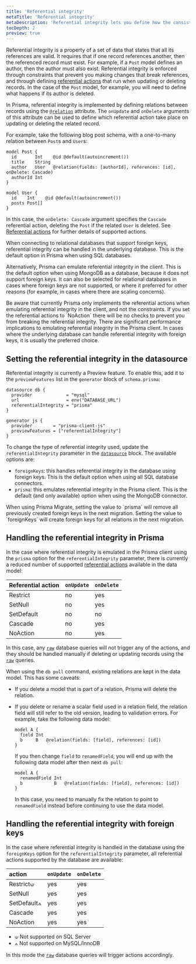 ```yaml
---
title: 'Referential integrity'
metaTitle: 'Referential integrity'
metaDescription: 'Referential integrity lets you define how the consistency of relations is handled.'
tocDepth: 2
preview: true
---
```


<TopBlock>

Referential integrity is a property of a set of data that states that all its references are valid. It requires that if one record references another, then the referenced record must exist. For example, if a `Post` model defines an author, then the author must also exist. Referential integrity is enforced through constraints that prevent you making changes that break references, and through defining [referential actions](/concepts/components/prisma-schema/relations/referential-actions) that run when updating or deleting records. In the case of the `Post` model, for example, you will need to define what happens if its author is deleted.

In Prisma, referential integrity is implemented by defining relations between records using the [`@relation`](/reference/api-reference/prisma-schema-reference#relation) attribute. The `onUpdate` and `onDelete` arguments of this attribute can be used to define which referential action take place on updating or deleting the related record.

For example, take the following blog post schema, with a one-to-many relation between `Post`s and `User`s:

```prisma file=schema.prisma highlight=4;normal
model Post {
  id       Int    @id @default(autoincrement())
  title    String
  author   User   @relation(fields: [authorId], references: [id], onDelete: Cascade)
  authorId Int
}

model User {
  id    Int    @id @default(autoincrement())
  posts Post[]
}
```

In this case, the `onDelete: Cascade` argument specifies the `Cascade` referential action, deleting the `Post` if the related `User` is deleted. See [Referential actions](/concepts/components/prisma-schema/relations/referential-actions) for further details of supported actions.

When connecting to relational databases that support foreign keys, referential integrity can be handled in the underlying database. This is the default option in Prisma when using SQL databases.

Alternatively, Prisma can emulate referential integrity in the client. This is the default option when using MongoDB as a database, because it does not support foreign keys. It can also be selected for relational databases in cases where foreign keys are not supported, or where it preferred for other reasons (for example, in cases where there are scaling concerns).

<Admonition type="warning">
  Be aware that currently Prisma only implements the referential actions when
  emulating referential integrity in the client, and not the constraints. If you
  set the referential actions to `NoAction` there will be no checks to prevent
  you from breaking the referential integrity.
</Admonition>

<Admonition type="warning">
  There are significant performance implications to emulating referential
  integrity in the Prisma client. In cases where the underlying database can
  handle referential integrity with foreign keys, it is usually the preferred
  choice.
</Admonition>

</TopBlock>

## Setting the referential integrity in the datasource

Referential integrity is currently a Preview feature. To enable this, add it to the `previewFeatures` list in the `generator` block of `schema.prisma`:

```prisma file=schema.prisma
datasource db {
  provider             = "mysql"
  url                  = env("DATABASE_URL")
  referentialIntegrity = "prisma"
}

generator js {
  provider        = "prisma-client-js"
  previewFeatures = ["referentialIntegrity"]
}
```

To change the type of referential integrity used, update the `referentialIntegrity` parameter in the [`datasource`](/reference/api-reference/prisma-schema-reference#datasource) block. The available options are:

- `foreignKeys`: this handles referential integrity in the database using foreign keys. This is the default option when using all SQL database connectors.
- `prisma`: this emulates referential integrity in the Prisma client. This is the default (and only available) option when using the MongoDB connector.

<Admonition type="warning">
  When using Prisma Migrate, setting the value to `prisma` will remove all
  previously created foreign keys in the next migration. Setting the value to
  `foreignKeys` will create foreign keys for all relations in the next
  migration.
</Admonition>

## Handling the referential integrity in Prisma

In the case where referential integrity is emulated in the Prisma client using the `prisma` option for the `referentialIntegrity` parameter, there is currently a reduced number of supported [referential actions](/concepts/components/prisma-schema/relations/referential-actions) available in the data model:

| Referential action | `onUpdate` | `onDelete` |
| :----------------- | :--------- | :--------- |
| Restrict           | no         | yes        |
| SetNull            | no         | yes        |
| SetDefault         | no         | no         |
| Cascade            | no         | yes        |
| NoAction           | no         | yes        |

In this case, any [`raw`](https://www.prisma.io/docs/concepts/components/prisma-client/raw-database-access) database queries will not trigger any of the actions, and they should be handled manually if deleting or updating records using the [`raw`](https://www.prisma.io/docs/concepts/components/prisma-client/raw-database-access) queries.

When using the `db pull` command, existing relations are kept in the data model. This has some caveats:

- If you delete a model that is part of a relation, Prisma will delete the relation.
- If you delete or rename a scalar field used in a relation field, the relation field will still refer to the old version, leading to validation errors. For example, take the following data model:

  ```prisma file=schema.prisma
  model A {
    field Int
    b     B   @relation(fields: [field], references: [id])
  }
  ```

  If you then change `field` to `renamedField`, you will end up with the following data model after then next `db pull`:

  ```prisma file=schema.prisma
  model A {
    renamedField Int
    b            B   @relation(fields: [field], references: [id])
  }
  ```

  In this case, you need to manually fix the relation to point to `renamedField` instead before continuing to use the data model.

## Handling the referential integrity with foreign keys

In the case where referential integrity is handled in the database using the `foreignKeys` option for the `referentialIntegrity` parameter, all referential actions supported by the database are available:

| action      | `onUpdate` | `onDelete` |
| :---------- | :--------- | :--------- |
| Restrict⟒   | yes        | yes        |
| SetNull     | yes        | yes        |
| SetDefault⟑ | yes        | yes        |
| Cascade     | yes        | yes        |
| NoAction    | yes        | yes        |

- ⟒ Not supported on SQL Server
- ⟑ Not supported on MySQL/InnoDB

In this mode the [`raw`](https://www.prisma.io/docs/concepts/components/prisma-client/raw-database-access) database queries will trigger actions accordingly.
